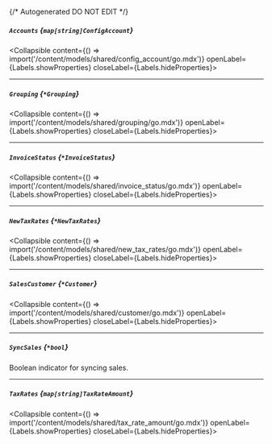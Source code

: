{/* Autogenerated DO NOT EDIT  */}

##### `Accounts` *{`map[string]ConfigAccount`}*
<Collapsible content={() => import('/content/models/shared/config_account/go.mdx')} openLabel={Labels.showProperties} closeLabel={Labels.hideProperties}>
</Collapsible>

---
##### `Grouping` *{`*Grouping`}*
<Collapsible content={() => import('/content/models/shared/grouping/go.mdx')} openLabel={Labels.showProperties} closeLabel={Labels.hideProperties}>
</Collapsible>

---
##### `InvoiceStatus` *{`*InvoiceStatus`}*
<Collapsible content={() => import('/content/models/shared/invoice_status/go.mdx')} openLabel={Labels.showProperties} closeLabel={Labels.hideProperties}>
</Collapsible>

---
##### `NewTaxRates` *{`*NewTaxRates`}*
<Collapsible content={() => import('/content/models/shared/new_tax_rates/go.mdx')} openLabel={Labels.showProperties} closeLabel={Labels.hideProperties}>
</Collapsible>

---
##### `SalesCustomer` *{`*Customer`}*
<Collapsible content={() => import('/content/models/shared/customer/go.mdx')} openLabel={Labels.showProperties} closeLabel={Labels.hideProperties}>
</Collapsible>

---
##### `SyncSales` *{`*bool`}*
Boolean indicator for syncing sales.

---
##### `TaxRates` *{`map[string]TaxRateAmount`}*
<Collapsible content={() => import('/content/models/shared/tax_rate_amount/go.mdx')} openLabel={Labels.showProperties} closeLabel={Labels.hideProperties}>
</Collapsible>


